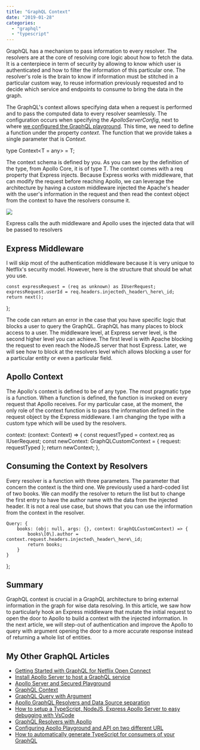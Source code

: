 ```yaml
---
title: "GraphQL Context"
date: "2019-01-28"
categories: 
  - "graphql"
  - "typescript"
---
```


GraphQL has a mechanism to pass information to every resolver. The resolvers are at the core of resolving core logic about how to fetch the data. It is a centerpiece in term of security by allowing to know which user is authenticated and how to filter the information of this particular one. The resolver's role is the brain to know if information must be stitched in a particular custom way, to reuse information previously requested and to decide which service and endpoints to consume to bring the data in the graph.

The GraphQL's context allows specifying data when a request is performed and to pass the computed data to every resolver seamlessly. The configuration occurs when specifying the _ApolloServerConfig_, next to where [we configured the GraphQL playground](https://patrickdesjardins.com/blog/?p=6156). This time, we need to define a function under the property _context_. The function that we provide takes a single parameter that is _Context._

type Context<T = any> = T;

The context schema is defined by you. As you can see by the definition of the type, from Apollo Core, it is of type T. The context comes with a req property that Express injects. Because Express works with middleware, that can modify the request before reaching Apollo, we can leverage the architecture by having a custom middleware injected the Apache's header with the user's information in the request and then read the context object from the context to have the resolvers consume it.

![](https://patrickdesjardins.com/blog/wp-content/uploads/2018/12/GraphQLServers-ExpressMiddlewareAuth.png)

Express calls the auth middleware and Apollo uses the injected data that will be passed to resolvers

## Express Middleware

I will skip most of the authentication middleware because it is very unique to Netflix's security model. However, here is the structure that should be what you use.

    const expressRequest = (req as unknown) as IUserRequest;
    expressRequest.userId = req.headers.injected\_header\_here\_id;
    return next();
};

The code can return an error in the case that you have specific logic that blocks a user to query the GraphQL. GraphQL has many places to block access to a user. The middleware level, at Express server level, is the second higher level you can achieve. The first level is with Apache blocking the request to even reach the NodeJS server that host Express. Later, we will see how to block at the resolvers level which allows blocking a user for a particular entity or even a particular field.

## Apollo Context

The Apollo's context is defined to be of any type. The most pragmatic type is a function. When a function is defined, the function is invoked on every request that Apollo receives. For my particular case, at the moment, the only role of the context function is to pass the information defined in the request object by the Express middleware. I am changing the type with a custom type which will be used by the resolvers.

context: (context: Context) => {
    const requestTyped = context.req as IUserRequest;
    const newContext: GraphQLCustomContext = {
        request: requestTyped
    };
    return newContext;
},

## Consuming the Context by Resolvers

Every resolver is a function with three parameters. The parameter that concern the context is the third one. We previously used a hard-coded list of two books. We can modify the resolver to return the list but to change the first entry to have the author name with the data from the injected header. It is not a real use case, but shows that you can use the information from the context in the resolver.

    Query: {
        books: (obj: null, args: {}, context: GraphQLCustomContext) => {
            books\[0\].author = context.request.headers.injected\_header\_here\_id;
            return books;
        }
    }
};

## Summary

GraphQL context is crucial in a GraphQL architecture to bring external information in the graph for wise data resolving. In this article, we saw how to particularly hook an Express middleware that mutate the initial request to open the door to Apollo to build a context with the injected information. In the next article, we will step-out of authentication and improve the Apollo to query with argument opening the door to a more accurate response instead of returning a whole list of entities.

## My Other GraphQL Articles

- [Getting Started with GraphQL for Netflix Open Connect](https://patrickdesjardins.com/blog/getting-started-with-graphql-for-netflix-open-connect)
- [Install Apollo Server to host a GraphQL service](https://patrickdesjardins.com/blog/install-apollo-server-to-host-a-graphql-service)
- [Apollo Server and Secured Playground](https://patrickdesjardins.com/blog/apollo-server-and-secured-playground)
- [GraphQL Context](https://patrickdesjardins.com/blog/graphql-context)
- [GraphQL Query with Argument](https://patrickdesjardins.com/blog/graphql-query-with-argument)
- [Apollo GraphQL Resolvers and Data Source separation](https://patrickdesjardins.com/blog/apollo-graphql-resolvers-and-data-source-separation)
- [How to setup a TypeScript, NodeJS, Express Apollo Server to easy debugging with VsCode](https://patrickdesjardins.com/blog/how-to-setup-a-typescript-nodejs-express-apollo-server-to-easy-debugging-with-vscode)
- [GraphQL Resolvers with Apollo](https://patrickdesjardins.com/blog/graphql-resolvers-with-apollo)
- [Configuring Apollo Playground and API on two different URL](https://patrickdesjardins.com/blog/configuring-apollo-playground-and-api-on-two-different-url)
- [How to automatically generate TypeScript for consumers of your GraphQL](https://patrickdesjardins.com/blog/how-to-automatically-generate-typescript-for-consumer-of-your-graphql)
